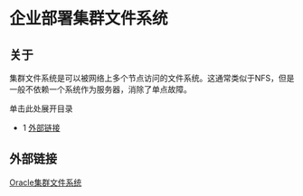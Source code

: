 # 企业部署集群文件系统

## 关于

集群文件系统是可以被网络上多个节点访问的文件系统。这通常类似于NFS，但是一般不依赖一个系统作为服务器，消除了单点故障。

单击此处展开目录

* 1 [外部链接](#-集群文件系统的企业部署-)

## 外部链接

[Oracle集群文件系统](http://oss.oracle.com/projects/ocfs2/)